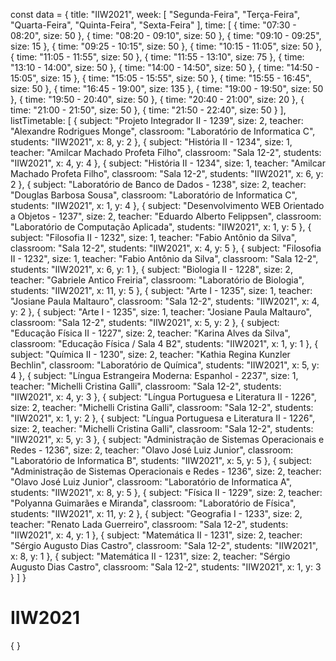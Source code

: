 const data = {
  title: "IIW2021",
  week: [
    "Segunda-Feira",
    "Terça-Feira",
    "Quarta-Feira",
    "Quinta-Feira",
    "Sexta-Feira"
  ],
  time: [
    {
      time: "07:30 - 08:20",
      size: 50
    },
    {
      time: "08:20 - 09:10",
      size: 50
    },
    {
      time: "09:10 - 09:25",
      size: 15
    },
    {
      time: "09:25 - 10:15",
      size: 50
    },
    {
      time: "10:15 - 11:05",
      size: 50
    },
    {
      time: "11:05 - 11:55",
      size: 50
    },
    {
      time: "11:55 - 13:10",
      size: 75
    },
    {
      time: "13:10 - 14:00",
      size: 50
    },
    {
      time: "14:00 - 14:50",
      size: 50
    },
    {
      time: "14:50 - 15:05",
      size: 15
    },
    {
      time: "15:05 - 15:55",
      size: 50
    },
    {
      time: "15:55 - 16:45",
      size: 50
    },
    {
      time: "16:45 - 19:00",
      size: 135
    },
    {
      time: "19:00 - 19:50",
      size: 50
    },
    {
      time: "19:50 - 20:40",
      size: 50
    },
    {
      time: "20:40 - 21:00",
      size: 20
    },
    {
      time: "21:00 - 21:50",
      size: 50
    },
    {
      time: "21:50 - 22:40",
      size: 50
    }
  ],
  listTimetable: [
    {
      subject: "Projeto Integrador II - 1239",
      size: 2,
      teacher: "Alexandre Rodrigues Monge",
      classroom: "Laboratório de Informatica C",
      students: "IIW2021",
      x: 8,
      y: 2
    },
    {
      subject: "História II - 1234",
      size: 1,
      teacher: "Amilcar Machado Profeta Filho",
      classroom: "Sala 12-2",
      students: "IIW2021",
      x: 4,
      y: 4
    },
    {
      subject: "História II - 1234",
      size: 1,
      teacher: "Amilcar Machado Profeta Filho",
      classroom: "Sala 12-2",
      students: "IIW2021",
      x: 6,
      y: 2
    },
    {
      subject: "Laboratório de Banco de Dados - 1238",
      size: 2,
      teacher: "Douglas Barbosa Sousa",
      classroom: "Laboratório de Informatica C",
      students: "IIW2021",
      x: 1,
      y: 4
    },
    {
      subject: "Desenvolvimento WEB Orientado a Objetos - 1237",
      size: 2,
      teacher: "Eduardo Alberto Felippsen",
      classroom: "Laboratório de Computação Aplicada",
      students: "IIW2021",
      x: 1,
      y: 5
    },
    {
      subject: "Filosofia II - 1232",
      size: 1,
      teacher: "Fabio Antônio da Silva",
      classroom: "Sala 12-2",
      students: "IIW2021",
      x: 4,
      y: 5
    },
    {
      subject: "Filosofia II - 1232",
      size: 1,
      teacher: "Fabio Antônio da Silva",
      classroom: "Sala 12-2",
      students: "IIW2021",
      x: 6,
      y: 1
    },
    {
      subject: "Biologia II - 1228",
      size: 2,
      teacher: "Gabriele Antico Freiria",
      classroom: "Laboratório de Biologia",
      students: "IIW2021",
      x: 11,
      y: 5
    },
    {
      subject: "Arte I - 1235",
      size: 1,
      teacher: "Josiane Paula Maltauro",
      classroom: "Sala 12-2",
      students: "IIW2021",
      x: 4,
      y: 2
    },
    {
      subject: "Arte I - 1235",
      size: 1,
      teacher: "Josiane Paula Maltauro",
      classroom: "Sala 12-2",
      students: "IIW2021",
      x: 5,
      y: 2
    },
    {
      subject: "Educação Física II - 1227",
      size: 2,
      teacher: "Karina Alves da Silva",
      classroom: "Educação Física / Sala 4 B2",
      students: "IIW2021",
      x: 1,
      y: 1
    },
    {
      subject: "Química II - 1230",
      size: 2,
      teacher: "Kathia Regina Kunzler Bechlin",
      classroom: "Laboratório de Química",
      students: "IIW2021",
      x: 5,
      y: 4
    },
    {
      subject: "Língua Estrangeira Moderna: Espanhol - 2237",
      size: 1,
      teacher: "Michelli Cristina Galli",
      classroom: "Sala 12-2",
      students: "IIW2021",
      x: 4,
      y: 3
    },
    {
      subject: "Língua Portuguesa e Literatura II - 1226",
      size: 2,
      teacher: "Michelli Cristina Galli",
      classroom: "Sala 12-2",
      students: "IIW2021",
      x: 1,
      y: 2
    },
    {
      subject: "Língua Portuguesa e Literatura II - 1226",
      size: 2,
      teacher: "Michelli Cristina Galli",
      classroom: "Sala 12-2",
      students: "IIW2021",
      x: 5,
      y: 3
    },
    {
      subject: "Administração de Sistemas Operacionais e Redes - 1236",
      size: 2,
      teacher: "Olavo José Luiz Junior",
      classroom: "Laboratório de Informatica B",
      students: "IIW2021",
      x: 5,
      y: 5
    },
    {
      subject: "Administração de Sistemas Operacionais e Redes - 1236",
      size: 2,
      teacher: "Olavo José Luiz Junior",
      classroom: "Laboratório de Informatica A",
      students: "IIW2021",
      x: 8,
      y: 5
    },
    {
      subject: "Física II - 1229",
      size: 2,
      teacher: "Polyanna Guimarães e Miranda",
      classroom: "Laboratório de Física",
      students: "IIW2021",
      x: 11,
      y: 2
    },
    {
      subject: "Geografia I - 1233",
      size: 2,
      teacher: "Renato Lada Guerreiro",
      classroom: "Sala 12-2",
      students: "IIW2021",
      x: 4,
      y: 1
    },
    {
      subject: "Matemática II - 1231",
      size: 2,
      teacher: "Sérgio Augusto Dias Castro",
      classroom: "Sala 12-2",
      students: "IIW2021",
      x: 8,
      y: 1
    },
    {
      subject: "Matemática II - 1231",
      size: 2,
      teacher: "Sérgio Augusto Dias Castro",
      classroom: "Sala 12-2",
      students: "IIW2021",
      x: 1,
      y: 3
    }
  ]
}

# IIW2021

<div>
    {
        <Grid
            title={data.title}
            weekDays={data.week}
            time={data.time}
            listClasses={data.listTimetable}
        />
    }
</div>